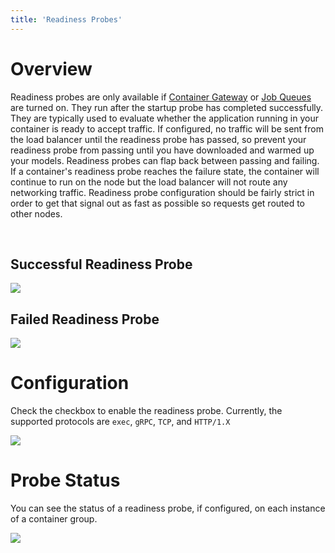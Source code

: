 ```yaml
---
title: 'Readiness Probes'
---
```


# Overview

Readiness probes are only available if [Container Gateway](/products/sce/networking) or
[Job Queues](/products/sce/job-queues) are turned on. They run after the startup probe has completed successfully. They
are typically used to evaluate whether the application running in your container is ready to accept traffic. If
configured, no traffic will be sent from the load balancer until the readiness probe has passed, so prevent your
readiness probe from passing until you have downloaded and warmed up your models. Readiness probes can flap back between
passing and failing. If a container's readiness probe reaches the failure state, the container will continue to run on
the node but the load balancer will not route any networking traffic. Readiness probe configuration should be fairly
strict in order to get that signal out as fast as possible so requests get routed to other nodes.

<br />

## Successful Readiness Probe

<img src="/products/sce/container-groups/health-probes/images/readiness-success.png" />

<br />

## Failed Readiness Probe

<img src="/products/sce/container-groups/health-probes/images/readiness-failure.png" />

<br />

# Configuration

Check the checkbox to enable the readiness probe. Currently, the supported protocols are `exec`, `gRPC`, `TCP`, and
`HTTP/1.X`

<img src="/products/sce/container-groups/health-probes/images/readiness-tcp-config.png" />

<br />

# Probe Status

You can see the status of a readiness probe, if configured, on each instance of a container group.

<img src="/products/sce/container-groups/health-probes/images/portal-view-readiness.probe.png" />
